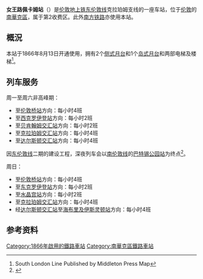 {{Infobox London station
| name = Queens Road Peckham
| image_name = Queens Road Peckham stn look south2.JPG
| locale = [[佩卡姆|佩卡姆]]
| borough = [[南華克區|南華克區]]
| manager = [[伦敦地上铁|伦敦地上铁]]
| owner = [[英国国营铁路公司|英国国营铁路公司]]
| symbol = overground
| gridref =
| railcode = QRP
| platforms = 2
| fare_zone = 2
<!-- | railexits0405 = {{increase}} 0.388
| railexits0506 = {{decrease}} 0.387
| railexits0607 = {{increase}} 0.692
| railexits0708 = {{decrease}} 0.681
| railexits0809 = {{increase}} 0.718
| railexits0910 = {{increase}} 0.745 -->
| railexits1011 = {{increase}} 0.897
| railexits1112 = {{increase}} 1.025
| railexits1213 = {{increase}} 1.171
| railexits1314 = {{increase}} 1.585
| railexits1415 = {{increase}} 1.791
| latitude = 51.4736
| longitude = -0.0573
| events1  = 营业中
| years1 = 1866
| access = yes
| access_note = <ref>{{Cite map/London Overground Map}}</ref><ref>{{Cite map/Standard Tube Map}}</ref>
| dft_category = E
}}

'''女王路佩卡姆站'''（{{lang-en|Queens Road Peckham railway station}}）是[[伦敦地上铁|伦敦地上铁]][[东伦敦线|东伦敦线]]克拉珀姆支线的一座车站，位于[[伦敦|伦敦]]的[[南華克區|南華克區]]，属于第2收费区。此外[[南方铁路|南方铁路]]亦使用本站。

==概況==
本站于1866年8月13日开通使用，拥有2个[[侧式月台|侧式月台]]和1个[[岛式月台|岛式月台]]和两部电梯及楼梯<ref>South London Line Published by Middleton Press Map</ref>。

==列车服务==
周一至周六非高峰期：
*至[[伦敦桥站|伦敦桥站]]方向：每小时4班
*至[[西克罗伊登站|西克罗伊登站]]方向：每小时2班
*至[[贝肯翰姆交汇站|贝肯翰姆交汇站]]方向：每小时2班
*至[[克拉珀姆交汇站|克拉珀姆交汇站]]方向：每小时4班
*至[[达尔斯顿交汇站|达尔斯顿交汇站]]方向：每小时4班

因[[东伦敦线|东伦敦线]]二期的建设工程，深夜列车会以[[南伦敦线|南伦敦线]]的[[巴特锡公园站|巴特锡公园站]]为终点<ref>{{NRtimes|May 2016|178}}</ref>。

周日：
*至[[伦敦桥站|伦敦桥站]]方向：每小时4班
*至[[东克罗伊登站|东克罗伊登站]]方向：每小时2班
*至[[水晶宫站|水晶宫站]]方向：每小时2班
*至[[克拉珀姆交汇站|克拉珀姆交汇站]]方向：每小时4班
*经[[达尔斯顿交汇站|达尔斯顿交汇站]]至[[海布里及伊斯灵顿站|海布里及伊斯灵顿站]]方向：每小时4班

==参考资料==
{{reflist}}

{{倫敦地上鐵東倫敦線}}

{{DEFAULTSORT:Queens Road Peckham}}
[[Category:1866年啟用的鐵路車站|Category:1866年啟用的鐵路車站]]
[[Category:南華克區鐵路車站|Category:南華克區鐵路車站]]